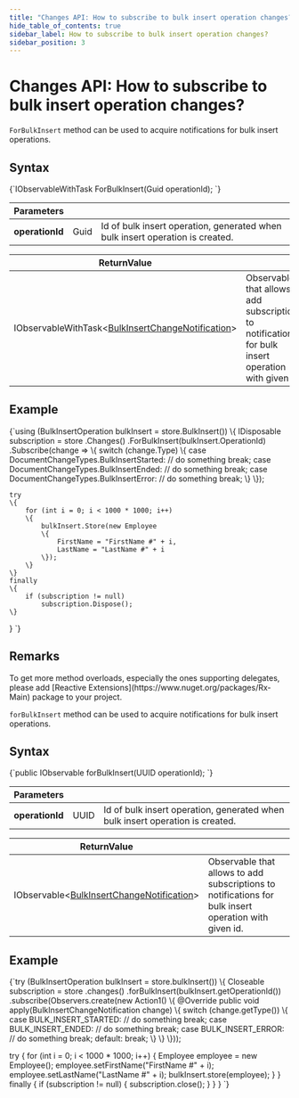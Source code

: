 ---
title: "Changes API: How to subscribe to bulk insert operation changes?"
hide_table_of_contents: true
sidebar_label: How to subscribe to bulk insert operation changes?
sidebar_position: 3
---




# Changes API: How to subscribe to bulk insert operation changes?
<LanguageSwitcher supportedLanguages={supportedLanguages} />
<LanguageContent language="csharp">


`ForBulkInsert` method can be used to acquire notifications for bulk insert operations.

## Syntax

<TabItem value="bulk_insert_changes_1" label="bulk_insert_changes_1">
<CodeBlock language="csharp">
{`IObservableWithTask<BulkInsertChangeNotification>
	ForBulkInsert(Guid operationId);
`}
</CodeBlock>
</TabItem>

| Parameters | | |
| ------------- | ------------- | ----- |
| **operationId** | Guid | Id of bulk insert operation, generated when bulk insert operation is created. |

| ReturnValue | |
| ------------- | ----- |
| IObservableWithTask&lt;[BulkInsertChangeNotification](../../glossary/bulk-insert-change-notification.mdx)&gt; | Observable that allows to add subscriptions to notifications for bulk insert operation with given id. |

## Example

<TabItem value="bulk_insert_changes_2" label="bulk_insert_changes_2">
<CodeBlock language="csharp">
{`using (BulkInsertOperation bulkInsert = store.BulkInsert())
\{
	IDisposable subscription = store
		.Changes()
		.ForBulkInsert(bulkInsert.OperationId)
		.Subscribe(change =>
		\{
			switch (change.Type)
			\{
				case DocumentChangeTypes.BulkInsertStarted:
					// do something
					break;
				case DocumentChangeTypes.BulkInsertEnded:
					// do something
					break;
				case DocumentChangeTypes.BulkInsertError:
					// do something
					break;
			\}
		\});

	try
	\{
		for (int i = 0; i < 1000 * 1000; i++)
		\{
			bulkInsert.Store(new Employee
			\{
				FirstName = "FirstName #" + i,
				LastName = "LastName #" + i
			\});
		\}
	\}
	finally
	\{
		if (subscription != null)
			subscription.Dispose();
	\}
\}
`}
</CodeBlock>
</TabItem>

## Remarks

<Admonition type="info" title="Info">
To get more method overloads, especially the ones supporting delegates, please add [Reactive Extensions](https://www.nuget.org/packages/Rx-Main) package to your project.
</Admonition>


</LanguageContent>
<LanguageContent language="java">


`forBulkInsert` method can be used to acquire notifications for bulk insert operations.

## Syntax

<TabItem value="bulk_insert_changes_1" label="bulk_insert_changes_1">
<CodeBlock language="java">
{`public IObservable<BulkInsertChangeNotification> forBulkInsert(UUID operationId);
`}
</CodeBlock>
</TabItem>

| Parameters | | |
| ------------- | ------------- | ----- |
| **operationId** | UUID | Id of bulk insert operation, generated when bulk insert operation is created. |

| ReturnValue | |
| ------------- | ----- |
| IObservable&lt;[BulkInsertChangeNotification](../../glossary/bulk-insert-change-notification.mdx)&gt; | Observable that allows to add subscriptions to notifications for bulk insert operation with given id. |

## Example

<TabItem value="bulk_insert_changes_2" label="bulk_insert_changes_2">
<CodeBlock language="java">
{`try (BulkInsertOperation bulkInsert = store.bulkInsert()) \{
  Closeable subscription = store
    .changes()
    .forBulkInsert(bulkInsert.getOperationId())
    .subscribe(Observers.create(new Action1<BulkInsertChangeNotification>() \{
      @Override
      public void apply(BulkInsertChangeNotification change) \{
        switch (change.getType()) \{
          case BULK_INSERT_STARTED:
            // do something
            break;
          case BULK_INSERT_ENDED:
            // do something
            break;
          case BULK_INSERT_ERROR:
            // do something
            break;
          default:
            break;
        \}
      \}
    \}));

  try \{
    for (int i = 0; i < 1000 * 1000; i++) \{
      Employee employee = new Employee();
      employee.setFirstName("FirstName #" + i);
      employee.setLastName("LastName #" + i);
      bulkInsert.store(employee);
    \}
  \} finally \{
    if (subscription != null) \{
      subscription.close();
    \}
  \}
\}
`}
</CodeBlock>
</TabItem>


</LanguageContent>

<!---
- [How to work with bulk insert operation?](../bulk-insert/how-to-work-with-bulk-insert-operation)

-->